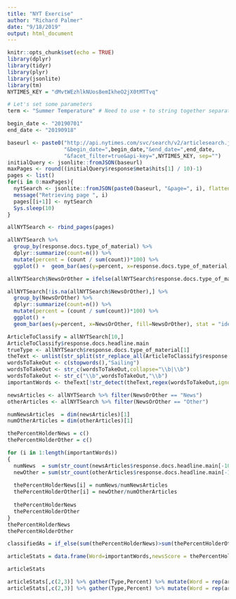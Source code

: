 ```yaml
---
title: "NYT Exercise"
author: "Richard Palmer"
date: "9/18/2019"
output: html_document
---
```


```r
knitr::opts_chunk$set(echo = TRUE)
library(dplyr)
library(tidyr)
library(plyr)
library(jsonlite)
library(tm)
NYTIMES_KEY = "dMvtWEzhlkNUos8emIkheO2jX0tMTTvq"
```

```r
# Let's set some parameters
term <- "Summer Temperature" # Need to use + to string together separate words

begin_date <- "20190701"
end_date <- "20190918"

baseurl <- paste0("http://api.nytimes.com/svc/search/v2/articlesearch.json?q=",term,
                  "&begin_date=",begin_date,"&end_date=",end_date,
                  "&facet_filter=true&api-key=",NYTIMES_KEY, sep="")
initialQuery <- jsonlite::fromJSON(baseurl)
maxPages <- round((initialQuery$response$meta$hits[1] / 10)-1)
pages <- list()
for(i in 0:maxPages){
  nytSearch <- jsonlite::fromJSON(paste0(baseurl, "&page=", i), flatten = TRUE) %>% data.frame() 
  message("Retrieving page ", i)
  pages[[i+1]] <- nytSearch 
  Sys.sleep(10) 
}

allNYTSearch <- rbind_pages(pages)
```

```r
allNYTSearch %>% 
  group_by(response.docs.type_of_material) %>%
  dplyr::summarize(count=n()) %>%
  mutate(percent = (count / sum(count))*100) %>%
  ggplot() +  geom_bar(aes(y=percent, x=response.docs.type_of_material, fill=response.docs.type_of_material), stat = "identity") + coord_flip()
```

```r
allNYTSearch$NewsOrOther = ifelse(allNYTSearch$response.docs.type_of_material == "News","News","Other")
```

```r
allNYTSearch[!is.na(allNYTSearch$NewsOrOther),] %>% 
  group_by(NewsOrOther) %>%
  dplyr::summarize(count=n()) %>%
  mutate(percent = (count / sum(count))*100) %>%
  ggplot() +
  geom_bar(aes(y=percent, x=NewsOrOther, fill=NewsOrOther), stat = "identity") + coord_flip()
```


```r
ArticleToClassify = allNYTSearch[10,]
ArticleToClassify$response.docs.headline.main
trueType <- allNYTSearch$response.docs.type_of_material[1]
theText <- unlist(str_split(str_replace_all(ArticleToClassify$response.docs.headline.main,"[^[:alnum:] ]", ""), boundary("word")))
wordsToTakeOut <- c(stopwords(),"Sailing")
wordsToTakeOut <- str_c(wordsToTakeOut,collapse="\\b|\\b")
wordsToTakeOut <- str_c("\\b",wordsToTakeOut,"\\b")
importantWords <- theText[!str_detect(theText,regex(wordsToTakeOut,ignore_case = TRUE))]
```

```r
newsArticles <- allNYTSearch %>% filter(NewsOrOther == "News")
otherArticles <- allNYTSearch %>% filter(NewsOrOther == "Other")

numNewsArticles  = dim(newsArticles)[1]
numOtherArticles = dim(otherArticles)[1]

thePercentHolderNews = c()
thePercentHolderOther = c()

for (i in 1:length(importantWords))
{
  numNews  = sum(str_count(newsArticles$response.docs.headline.main[-10],importantWords[i]))
  newOther = sum(str_count(otherArticles$response.docs.headline.main[-10],importantWords[i]))
  
  thePercentHolderNews[i] = numNews/numNewsArticles
  thePercentHolderOther[i] = newOther/numOtherArticles
  
  thePercentHolderNews
  thePercentHolderOther
}
thePercentHolderNews
thePercentHolderOther

classifiedAs = if_else(sum(thePercentHolderNews)>sum(thePercentHolderOther),"News","Other")
```

```r
articleStats = data.frame(Word=importantWords,newsScore = thePercentHolderNews,otherScore = thePercentHolderOther)

articleStats
```

```r
articleStats[,c(2,3)] %>% gather(Type,Percent) %>% mutate(Word = rep(articleStats$Word,2)) %>% ggplot(aes(y = Percent, x = Type, fill = Word)) + geom_col()
articleStats[,c(2,3)] %>% gather(Type,Percent) %>% mutate(Word = rep(articleStats$Word,2)) %>% ggplot(aes(y = Percent, x = Type, fill = Word)) + geom_col() + facet_wrap(~Word)
```